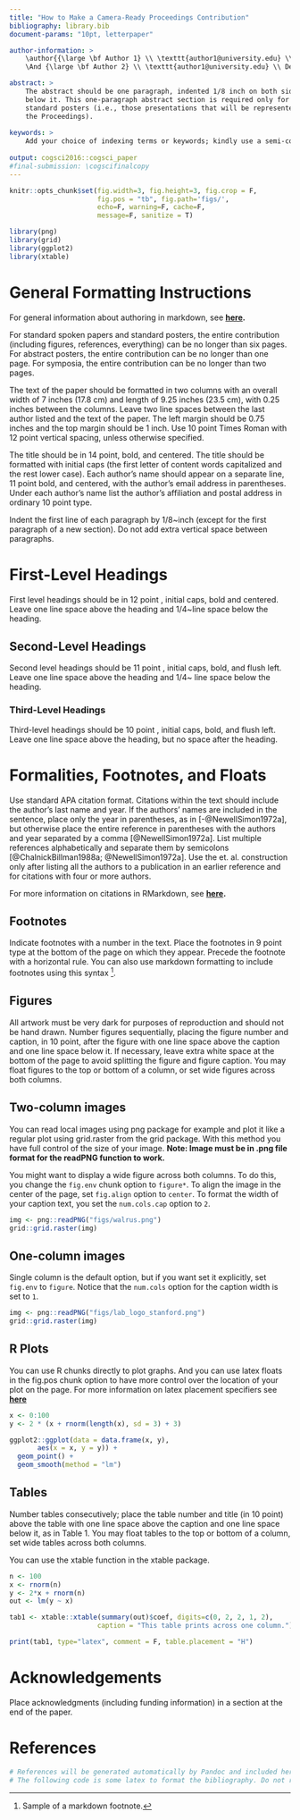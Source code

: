 ```yaml
---
title: "How to Make a Camera-Ready Proceedings Contribution"
bibliography: library.bib
document-params: "10pt, letterpaper"

author-information: > 
    \author{{\large \bf Author 1} \\ \texttt{author1@university.edu} \\ Department of Psychology \\ Some University
    \And {\large \bf Author 2} \\ \texttt{author1@university.edu} \\ Department of Psychology \\ Some University}

abstract: >
    The abstract should be one paragraph, indented 1/8 inch on both sides,in 9 point font with       single spacing. The heading Abstract should be 10 point, bold, centered, with one line space
    below it. This one-paragraph abstract section is required only for standard spoken papers and
    standard posters (i.e., those presentations that will be represented by six page papers in
    the Proceedings).
    
keywords: >
    Add your choice of indexing terms or keywords; kindly use a semi-colon; between each term.
    
output: cogsci2016::cogsci_paper
#final-submission: \cogscifinalcopy
---
```


```r
knitr::opts_chunk$set(fig.width=3, fig.height=3, fig.crop = F, 
                      fig.pos = "tb", fig.path='figs/',
                      echo=F, warning=F, cache=F, 
                      message=F, sanitize = T)
```

```r
library(png)
library(grid)
library(ggplot2)
library(xtable)
```

# General Formatting Instructions 

For general information about authoring in markdown, see **[here](http://rmarkdown.rstudio.com/authoring_basics.html).**

For standard spoken papers and standard posters, the entire 
contribution (including figures, references, everything) can be 
no longer than six pages. For abstract posters, the entire contribution 
can be no longer than one page. For symposia, the entire contribution 
can be no longer than two pages.

The text of the paper should be formatted in two columns with an
overall width of 7 inches (17.8 cm) and length of 9.25 inches (23.5
cm), with 0.25 inches between the columns. Leave two line spaces
between the last author listed and the text of the paper. The left
margin should be 0.75 inches and the top margin should be 1 inch.
\textbf{The right and bottom margins will depend on whether you use
U.S. letter or A4 paper, so you must be sure to measure the width of
the printed text.} Use 10 point Times Roman with 12 point vertical
spacing, unless otherwise specified.

The title should be in 14 point, bold, and centered. The title should
be formatted with initial caps (the first letter of content words
capitalized and the rest lower case). Each author's name should appear
on a separate line, 11 point bold, and centered, with the author's
email address in parentheses. Under each author's name list the
author's affiliation and postal address in ordinary 10 point  type.

Indent the first line of each paragraph by 1/8~inch (except for the
first paragraph of a new section). Do not add extra vertical space
between paragraphs.

# First-Level Headings

First level headings should be in 12 point , initial caps, bold and
centered. Leave one line space above the heading and 1/4~line space
below the heading.

## Second-Level Headings

Second level headings should be 11 point , initial caps, bold, and
flush left. Leave one line space above the heading and 1/4~ line
space below the heading.

### Third-Level Headings

Third-level headings should be 10 point , initial caps, bold, and flush
left. Leave one line space above the heading, but no space after the
heading.

# Formalities, Footnotes, and Floats

Use standard APA citation format. Citations within the text should
include the author's last name and year. If the authors' names are
included in the sentence, place only the year in parentheses, as in
[-@NewellSimon1972a], but otherwise place the entire reference in
parentheses with the authors and year separated by a comma
[@NewellSimon1972a]. List multiple references alphabetically and
separate them by semicolons [@ChalnickBillman1988a; @NewellSimon1972a]. 
Use the et. al. construction only after listing all the authors to a
publication in an earlier reference and for citations with four or
more authors.

For more information on citations in RMarkdown, see **[here](http://rmarkdown.rstudio.com/authoring_bibliographies_and_citations.html#citations).**

## Footnotes

Indicate footnotes with a number\footnote{Sample of the first
footnote.} in the text. Place the footnotes in 9 point type at the
bottom of the page on which they appear. Precede the footnote with a
horizontal rule.\footnote{Sample of the second footnote.} You can also use 
markdown formatting to include footnotes using this syntax [^1].

[^1]: Sample of a markdown footnote.

## Figures

All artwork must be very dark for purposes of reproduction and should
not be hand drawn. Number figures sequentially, placing the figure
number and caption, in 10 point, after the figure with one line space
above the caption and one line space below it. If necessary, leave extra white space at
the bottom of the page to avoid splitting the figure and figure
caption. You may float figures to the top or bottom of a column, or
set wide figures across both columns.

## Two-column images

You can read local images using png package for example and plot 
it like a regular plot using grid.raster from the grid package. 
With this method you have full control of the size of your image. **Note: Image must be in .png file format for the readPNG function to work.**

You might want to display a wide figure across both columns. To do this, you change the `fig.env` chunk option to `figure*`. To align the image in the center of the page, set `fig.align` option to `center`. To format the width of your caption text, you set the `num.cols.cap` option to `2`.

```r
img <- png::readPNG("figs/walrus.png")
grid::grid.raster(img)
```

## One-column images

Single column is the default option, but if you want set it explicitly, set `fig.env` to `figure`. Notice that the `num.cols` option for the caption width is set to `1`.

```r
img <- png::readPNG("figs/lab_logo_stanford.png")
grid::grid.raster(img)
```


## R Plots

You can use R chunks directly to plot graphs. And you can use latex floats in the
fig.pos chunk option to have more control over the location of your plot on the page. For more information on latex placement specifiers see **[here](https://en.wikibooks.org/wiki/LaTeX/Floats,_Figures_and_Captions)**

```r
x <- 0:100
y <- 2 * (x + rnorm(length(x), sd = 3) + 3)

ggplot2::ggplot(data = data.frame(x, y), 
       aes(x = x, y = y)) + 
  geom_point() + 
  geom_smooth(method = "lm")
```


## Tables

Number tables consecutively; place the table number and title (in
10 point) above the table with one line space above the caption and
one line space below it, as in Table 1. You may float
tables to the top or bottom of a column, set wide tables across both
columns.

You can use the xtable function in the xtable package.

```r
n <- 100
x <- rnorm(n)
y <- 2*x + rnorm(n)
out <- lm(y ~ x)

tab1 <- xtable::xtable(summary(out)$coef, digits=c(0, 2, 2, 1, 2), 
                      caption = "This table prints across one column.")

print(tab1, type="latex", comment = F, table.placement = "H")
```

# Acknowledgements

Place acknowledgments (including funding information) in a section at
the end of the paper.

# References 

```r
# References will be generated automatically by Pandoc and included here.
# The following code is some latex to format the bibliography. Do not remove it.
```

\setlength{\parindent}{-0.1in} 
\setlength{\leftskip}{0.125in}
\noindent

